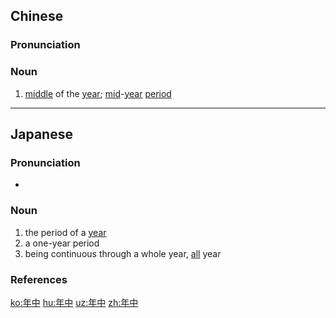 ==Chinese==
{{zh-forms}}

===Pronunciation===
{{zh-pron
|m=niánzhōng
|c=nin4 zung1
|cat=n
}}

===Noun===
{{zh-noun}}

# [[middle]] of the [[year]]; [[mid]]-[[year]] [[period]]

----

==Japanese==
{{ja-kanjitab|ねん|ちゅう|k2=じゅう|yomi=on}}

===Pronunciation===
* {{ja-pron|ねんじゅう|y=o|acc=1|acc_ref=NHK}}

===Noun===
{{ja-noun|ねんじゅう}}

# the period of a [[year]]
# a one-year period
# being continuous through a whole year, [[all]] year

===References===
<references/>

[[ko:年中]]
[[hu:年中]]
[[uz:年中]]
[[zh:年中]]